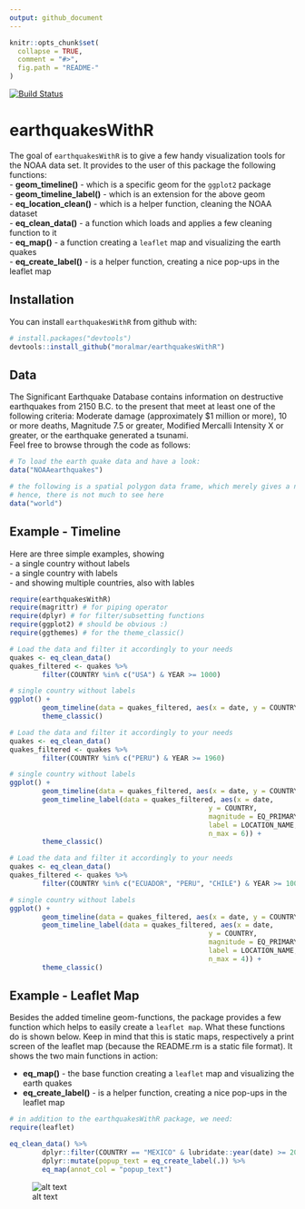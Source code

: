 ```yaml
---
output: github_document
---
```


<!-- README.md is generated from README.Rmd. Please edit that file -->

```r
knitr::opts_chunk$set(
  collapse = TRUE,
  comment = "#>",
  fig.path = "README-"
)
```

[![Build Status](https://travis-ci.org/moralmar/earthquakesWithR.svg?branch=master)](https://travis-ci.org/moralmar/earthquakesWithR)

# earthquakesWithR

The goal of `earthquakesWithR` is to give a few handy visualization tools for the NOAA data set. It provides to the user of this package the following functions:  
- **geom_timeline()** - which is a specific geom for the `ggplot2` package  
- **geom_timeline_label()** - which is an extension for the above geom  
- **eq_location_clean()** - which is a helper function, cleaning the NOAA dataset  
- **eq_clean_data()** - a function which loads and applies a few cleaning function to it  
- **eq_map()** - a function creating a `leaflet` map and visualizing the earth quakes  
- **eq_create_label()** - is a helper function, creating a nice pop-ups in the leaflet map  


## Installation

You can install `earthquakesWithR` from github with:

```r
# install.packages("devtools")
devtools::install_github("moralmar/earthquakesWithR")
```

## Data

The Significant Earthquake Database contains information on destructive earthquakes from 2150 B.C. to the present that meet at least one of the following criteria: Moderate damage (approximately $1 million or more), 10 or more deaths, Magnitude 7.5 or greater, Modified Mercalli Intensity X or greater, or the earthquake generated a tsunami.  
Feel free to browse through the code as follows:  

```r
# To load the earth quake data and have a look:
data("NOAAearthquakes")

# the following is a spatial polygon data frame, which merely gives a nice touch to the leaflet map
# hence, there is not much to see here
data("world")
```

## Example - Timeline

Here are three simple examples, showing  
- a single country without labels  
- a single country with labels  
- and showing multiple countries, also with lables

```r
require(earthquakesWithR)
require(magrittr) # for piping operator
require(dplyr) # for filter/subsetting functions
require(ggplot2) # should be obvious :)
require(ggthemes) # for the theme_classic()

# Load the data and filter it accordingly to your needs
quakes <- eq_clean_data()
quakes_filtered <- quakes %>%
        filter(COUNTRY %in% c("USA") & YEAR >= 1000)

# single country without labels
ggplot() +
        geom_timeline(data = quakes_filtered, aes(x = date, y = COUNTRY, color = TOTAL_DEATHS, size = EQ_PRIMARY)) +
        theme_classic()
```

```r
# Load the data and filter it accordingly to your needs
quakes <- eq_clean_data()
quakes_filtered <- quakes %>%
        filter(COUNTRY %in% c("PERU") & YEAR >= 1960)

# single country without labels
ggplot() +
        geom_timeline(data = quakes_filtered, aes(x = date, y = COUNTRY, color = TOTAL_DEATHS, size = EQ_PRIMARY)) +
        geom_timeline_label(data = quakes_filtered, aes(x = date,
                                                 y = COUNTRY,
                                                 magnitude = EQ_PRIMARY,
                                                 label = LOCATION_NAME,
                                                 n_max = 6)) +
        theme_classic()
```


```r
# Load the data and filter it accordingly to your needs
quakes <- eq_clean_data()
quakes_filtered <- quakes %>%
        filter(COUNTRY %in% c("ECUADOR", "PERU", "CHILE") & YEAR >= 1000)

# single country without labels
ggplot() +
        geom_timeline(data = quakes_filtered, aes(x = date, y = COUNTRY, color = TOTAL_DEATHS, size = EQ_PRIMARY)) +
        geom_timeline_label(data = quakes_filtered, aes(x = date,
                                                 y = COUNTRY,
                                                 magnitude = EQ_PRIMARY,
                                                 label = LOCATION_NAME,
                                                 n_max = 4)) +
        theme_classic()
```


## Example - Leaflet Map

Besides the added timeline geom-functions, the package provides a few function which helps to easily create a `leaflet map`. What these functions do is shown below. Keep in mind that this is static maps, respectively a print screen of the leaflet map (because the README.rm is a static file format). It shows the two main functions in action:  

- **eq_map()** - the base function creating a `leaflet` map and visualizing the earth quakes  
- **eq_create_label()** - is a helper function, creating a nice pop-ups in the leaflet map  

```r
# in addition to the earthquakesWithR package, we need:
require(leaflet)

eq_clean_data() %>%
        dplyr::filter(COUNTRY == "MEXICO" & lubridate::year(date) >= 2000) %>%
        dplyr::mutate(popup_text = eq_create_label(.)) %>%
        eq_map(annot_col = "popup_text")
```

![alt text](https://raw.githubusercontent.com/moralmar/earthquakesWithR/master/vignettes/Mexico_better_60.PNG)


